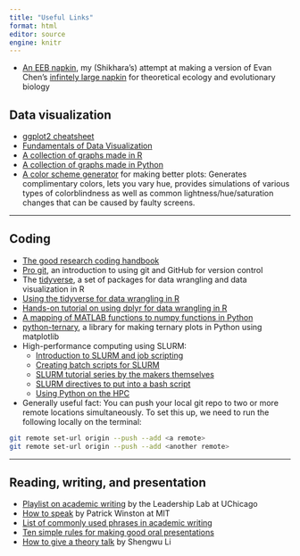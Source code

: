```yaml
---
title: "Useful Links"
format: html
editor: source
engine: knitr
---
```


- [An EEB napkin](https://thepandalorian.github.io/EEB_napkin/EEB_napkin.pdf), my (Shikhara's) attempt at making a version of Evan Chen's [infintely large napkin](https://web.evanchen.cc/napkin.html) for theoretical ecology and evolutionary biology

## Data visualization

- [ggplot2 cheatsheet](https://github.com/rstudio/cheatsheets/blob/master/data-visualization-2.1.pdf)
- [Fundamentals of Data Visualization](https://clauswilke.com/dataviz/index.html)
- [A collection of graphs made in R](https://www.r-graph-gallery.com/)
- [A collection of graphs made in Python](https://python-graph-gallery.com/)
- [A color scheme generator](https://paletton.com/) for making better plots: Generates complimentary colors, lets you vary hue, provides simulations of various types of colorblindness as well as common lightness/hue/saturation changes that can be caused by faulty screens.
	
---

## Coding

- [The good research coding handbook](https://goodresearch.dev/)
- [Pro git](https://git-scm.com/book/en/v2), an introduction to using git and GitHub for version control
- The [tidyverse](https://www.tidyverse.org/), a set of packages for data wrangling and data visualization in R       
- [Using the tidyverse for data wrangling in R](https://www.youtube.com/playlist?list=PL9HYL-VRX0oQOWAFoKHFQAsWAI3ImbNPk)
- [Hands-on tutorial on using dplyr for data wrangling in R](https://www.youtube.com/watch?v=jWjqLW-u3hc)
- [A mapping of MATLAB functions to numpy functions in Python](https://numpy.org/doc/stable/user/numpy-for-matlab-users.html)
- [python-ternary](https://github.com/marcharper/python-ternary), a library for making ternary plots in Python using matplotlib
- High-performance computing using SLURM:
  	- [Introduction to SLURM and job scripting](https://www.youtube.com/watch?v=grZVs1UUxug)
	- [Creating batch scripts for SLURM](https://www.youtube.com/watch?v=LRJMQO7Ercw)
	- [SLURM tutorial series by the makers themselves](https://slurm.schedmd.com/tutorials.html)
	- [SLURM directives to put into a bash script](https://www.youtube.com/watch?v=ChcsBE6tJr8&list=PL-g8n27Db1XfPrRvZMBSxK55_lIy39sqZ&index=1)
	- [Using Python on the HPC](https://researchcomputing.princeton.edu/support/knowledge-base/python)
- Generally useful fact: You can push your local git repo to two or more remote locations simultaneously. To set this up, we need to run the following locally on the terminal:
```.bash
git remote set-url origin --push --add <a remote>
git remote set-url origin --push --add <another remote>
```

---

## Reading, writing, and presentation

- [Playlist on academic writing](https://www.youtube.com/playlist?list=PLT9dtLV29xu8NkipEERDB2I62tLyhTJym) by the Leadership Lab at UChicago
- [How to speak](https://www.youtube.com/watch?v=Unzc731iCUY) by Patrick Winston at MIT
- [List of commonly used phrases in academic writing](https://www.phrasebank.manchester.ac.uk/)
- [Ten simple rules for making good oral presentations](https://journals.plos.org/ploscompbiol/article?id=10.1371/journal.pcbi.0030077)
- [How to give a theory talk](https://static1.squarespace.com/static/5b67b79831d4dfab6ca1b892/t/615a57a96e8fa355f29daf2f/1633310633185/Theory_Presentation_Advice.pdf) by Shengwu Li

